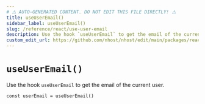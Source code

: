 ```yaml
---
# ⚠️ AUTO-GENERATED CONTENT. DO NOT EDIT THIS FILE DIRECTLY! ⚠️
title: useUserEmail()
sidebar_label: useUserEmail()
slug: /reference/react/use-user-email
description: Use the hook `useUserEmail` to get the email of the current user.
custom_edit_url: https://github.com/nhost/nhost/edit/main/packages/react/src/hooks/user.ts#L343
---
```


# `useUserEmail()`

Use the hook `useUserEmail` to get the email of the current user.

```tsx
const userEmail = useUserEmail()
```
